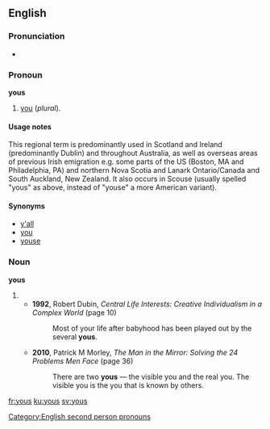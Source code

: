 ==English==

===Pronunciation===
* {{rhymes|uːz}}

===Pronoun===
'''yous'''

# {{dialect}} [[you]] (''plural'').<!--is this a subject or object pronoun?-->
<!--similar to "you-uns" in the Southern US. Slang.-->

====Usage notes====
This regional term is predominantly used in Scotland and Ireland (predominantly Dublin) and throughout Australia, as well as overseas areas of previous Irish emigration e.g. some parts of the US (Boston, MA and Philadelphia, PA) and northern Nova Scotia and Lanark Ontario/Canada and South Auckland, New Zealand. It also occurs in Scouse (usually spelled "yous" as above, instead of "youse" a more American variant).

====Synonyms====
* [[y'all]]<!--southern USA-->
* [[you]]<!--normal, works for singular and plural; once worked only for plural-->
* [[youse]]<!--Australia, possibly low class??-->

===Noun===
'''yous'''
{{rft|noun, or special use of pronoun?}}
# {{plural of|you}}
#* '''1992''', Robert Dubin, ''Central Life Interests: Creative Individualism in a Complex World'' (page 10)
#*: Most of your life after babyhood has been played out by the several '''yous'''.
#* '''2010''', Patrick M Morley, ''The Man in the Mirror: Solving the 24 Problems Men Face'' (page 36)
#*: There are two '''yous''' — the visible you and the real you. The visible you is the you that is known by others.

[[Category:English second person pronouns]]

[[fr:yous]]
[[ku:yous]]
[[sv:yous]]